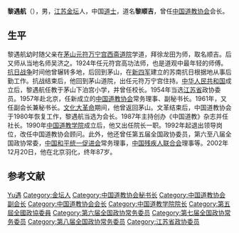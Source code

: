 '''黎遇航'''（{{bd|1916年|10月17日|2002年|12月20日}}），男，[[江苏|江苏]][[金坛|金坛]]人，中国[[道士|道士]]，道名'''黎顺吉'''，曾任[[中国道教协会|中国道教协会]]会长。

== 生平 ==
黎遇航幼时随父亲在[[茅山道院|茅山元符万宁宫西斋道院]]学道，拜徐龙田为师，取名顺吉。后又师从当地名师吴济之。1924年任元符宫高功法师，也是道观中最年轻的师傅。[[抗日战争|抗日战争]]时间他曾辗转多地，后回到茅山，在[[新四军|新四军]]建立的苏南抗日根据地从事后勤工作。抗战结束后，他回到茅山道院，出任元符万宁宫住持。[[中华人民共和国|中华人民共和国]]成立后，黎遇航任教于茅山下泊宫小学，并曾任校长。1954年当选[[江苏省|江苏省]]政协委员。1957年赴北京，任新成立的[[中国道教协会|中国道教协会]]常务理事、副秘书长。1961年，又任副会长兼秘书长。[[文化大革命|文化大革命]]期间，他曾返回茅山。文革结束后，中国道教协会于1980年恢复工作，黎遇航当选为会长。1987年主持创办《中国道教》杂志并任社长。1990年[[中国道教学院|中国道教学院]]成立后，他又出任院长一职。1992年起退出领导岗位，改任中国道教协会顾问。此外，他还曾任第五届全国政协委员，第六至八届全国政协常委，[[中国和平统一促进会|中国和平统一促进会]]常务理事，[[中国残疾人联合会|中国残疾人联合会]]理事等。2002年12月20日，他在北京羽化，终年87岁。{{r|chinataoism}}{{r|zj}}

== 参考文献 ==
{{reflist|refs=
<ref name=chinataoism>{{cite web|url=http://www.chinataoism.org/showtopic.php?id=53&cate_id=1014|title=黎遇航顾问生平|work=中国道教协会}}</ref>
<ref name=zj>{{cite book|title=《镇江历史文化大辞典 上》|editor=镇江市历史文化名城研究会|publisher=江苏大学出版社|year=2003}}</ref>
}}

{{Navboxes 
| title  = 黎遇航在[[中国道教协会|中国道教协会]]的职务
| list1  =
{{中国道教协会会长}}
{{中国道教协会第二届理事会}}
{{中国道教协会第三届理事会}}
{{中国道教协会第四届理事会}}
}}

{{Authority control}}
{{DEFAULTSORT:Li黎}}
[[Category:黎姓|Yu遇]]
[[Category:金坛人|Category:金坛人]]
[[Category:中国道教协会秘书长|Category:中国道教协会秘书长]]
[[Category:中国道教协会副会长|Category:中国道教协会副会长]]
[[Category:中国道教协会会长|Category:中国道教协会会长]]
[[Category:中国道教学院院长|Category:中国道教学院院长]]
[[Category:第五屆全國政協委員|Category:第五屆全國政協委員]]
[[Category:第六届全国政协常务委员|Category:第六届全国政协常务委员]]
[[Category:第七届全国政协常务委员|Category:第七届全国政协常务委员]]
[[Category:第八届全国政协常务委员|Category:第八届全国政协常务委员]]
[[Category:江苏省政协委员|Category:江苏省政协委员]]